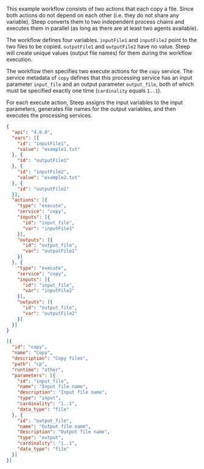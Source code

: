 
This example workflow consists of two actions that each copy a file. Since both
actions do not depend on each other (i.e. they do not share any variable), Steep
converts them to two independent process chains and executes them in parallel
(as long as there are at least two agents available).

The workflow defines four variables. `inputFile1` and `inputFile2` point to the
two files to be copied. `outputFile1` and `outputFile2` have no value. Steep
will create unique values (output file names) for them during the workflow
execution.

The workflow then specifies two execute actions for the `copy` service. The
service metadata of `copy` defines that this processing service has an input
parameter `input_file` and an output parameter `output_file`, both of which
must be specified exactly one time (`cardinality` equals `1..1`).

For each execute action, Steep assigns the input variables to the input
parameters, generates file names for the output variables, and then executes the
processing services.

<CodeExample title="Workflow:">

```json code-example
{
  "api": "4.0.0",
  "vars": [{
    "id": "inputFile1",
    "value": "example1.txt"
  }, {
    "id": "outputFile1"
  }, {
    "id": "inputFile2",
    "value": "example2.txt"
  }, {
    "id": "outputFile2"
  }],
  "actions": [{
    "type": "execute",
    "service": "copy",
    "inputs": [{
      "id": "input_file",
      "var": "inputFile1"
    }],
    "outputs": [{
      "id": "output_file",
      "var": "outputFile1"
    }]
  }, {
    "type": "execute",
    "service": "copy",
    "inputs": [{
      "id": "input_file",
      "var": "inputFile2"
    }],
    "outputs": [{
      "id": "output_file",
      "var": "outputFile2"
    }]
  }]
}
```

</CodeExample>

<CodeExample title="Service metadata:">

```json code-example
[{
  "id": "copy",
  "name": "Copy",
  "description": "Copy files",
  "path": "cp",
  "runtime": "other",
  "parameters": [{
    "id": "input_file",
    "name": "Input file name",
    "description": "Input file name",
    "type": "input",
    "cardinality": "1..1",
    "data_type": "file"
  }, {
    "id": "output_file",
    "name": "Output file name",
    "description": "Output file name",
    "type": "output",
    "cardinality": "1..1",
    "data_type": "file"
  }]
}]
```

</CodeExample>
